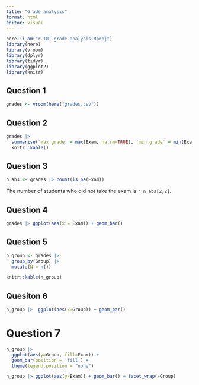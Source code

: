 ```yaml
---
title: "Grade analysis"
format: html
editor: visual
---
```


```r
here::i_am("r-101-grade-analysis.Rproj")
library(here)
library(vroom)
library(dplyr)
library(tidyr)
library(ggplot2)
library(knitr)
```

## Question 1
```r
grades <- vroom(here("grades.csv"))
```
## Question 2
```r
grades |> 
  summarise(`max grade` = max(Exam, na.rm=TRUE), `min grade` = min(Exam, na.rm=TRUE), `median grade` = median(Exam, na.rm=TRUE), `mean grade` = mean(Exam, na.rm=TRUE)) |>
  knitr::kable()
```

## Question 3
```r
n_abs <- grades |> count(is.na(Exam))
```
The number of students who did not take the exam is `r n_abs[2,2]`.


## Question 4
```r
grades |> ggplot(aes(x = Exam)) + geom_bar()
```


## Question 5
```r
n_group <- grades |> 
  group_by(Group) |>
  mutate(N = n())

knitr::kable(n_group)
```

## Quesiton 6
```r
n_group |>  ggplot(aes(x=Group)) + geom_bar()
```
# Question 7
```r
n_group |>
  ggplot(aes(y=Group, fill=Exam)) + 
  geom_bar(position = 'fill') +
  theme(legend.position = "none")
```
```r
n_group |> ggplot(aes(y=Exam)) + geom_bar() + facet_wrap(~Group)
          
```

